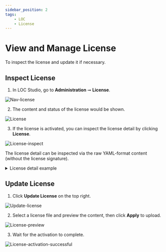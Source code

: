 ```yaml
---
sidebar_position: 2
tags:
    - LOC
    - License
---
```


# View and Manage License

To inspect the license and update it if necessary.

## Inspect License


<Tabs>
  <TabItem value="studio1" label="LOC Studio" default>

1. In LOC Studio, go to **Administration** ➞ **License**.

<div className="center-padded-sm">
    <img src={require("./img/Nav-license.png").default} alt="Nav-license" />
</div>

2. The content and status of the license would be shown.

<div className="center-padded-sm">
    <img src={require("./img/License.png").default} alt="License" />
</div>

3. If the license is activated, you can inspect the license detail by clicking **License**.

<div className="center-padded-sm">
    <img
        src={require("./img/License-inspect.png").default}
        alt="License-inspect"
    />
</div>

The license detail can be inspected via the raw YAML-format content (without the license signature).

<details>
  <summary>License detail example</summary>

```yaml
version: "1"
locVersion: 1.0.0
subscription: Full
issueTime: 2024-02-19T09:23:07Z
effectiveTime: 2023-01-01T00:00:00Z
expirationTime: 2028-02-14T00:00:00Z
limits:
    workspace:
        maximum: 1
    dataProcess:
        maximum: 50000
    agents:
        database:
            enable: true
            maximumConnections: 23
        http:
            enable: true
        mail:
            enable: true
        fileStorage:
            enable: true
            ftp:
                enable: true
            http:
                enable: true
            s3:
                enable: true
            smb:
                enable: true
    genericLogic:
        maximum: 50000
    aggregatorLogic:
        maximum: 50000
    runtime:
        maximum: 1
        cpu: "12"
        memory: 64Gi
    apiRouter:
        enable: true
        apiRoute:
            maximum: 50000
    mqPubSub:
        enable: true
    scheduler:
        enable: true
    languages:
        allowed:
            - CSharp
            - JavaScript
            - TypeScript
```

</details>

  </TabItem>
</Tabs>

## Update License

<Tabs>
  <TabItem value="studio2" label="LOC Studio" default>

1. Click **Update License** on the top right.

<div className="center-padded-sm">
    <img
        src={require("./img/Update-license.png").default}
        alt="Update-license"
    />
</div>

2. Select a license file and preview the content, then click **Apply** to upload.

<div className="center-padded-sm">
    <img
        src={require("./img/License-preview.png").default}
        alt="License-preview"
    />
</div>

3. Wait for the activation to complete.

<div className="center-padded-sm">
    <img
        src={require("./img/License-activation-successful.png").default}
        alt="License-activation-successful"
    />
</div>

  </TabItem>
</Tabs>
